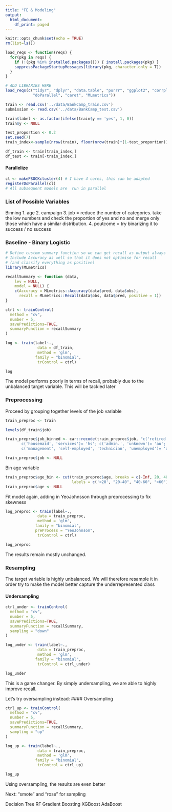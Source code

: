 ```yaml
---
title: "FE & Modeling"
output:
  html_document:
    df_print: paged
---
```


```r
knitr::opts_chunk$set(echo = TRUE)
rm(list=ls())

load_reqs <- function(reqs) {
  for(pkg in reqs) {
    if (!(pkg %in% installed.packages())) { install.packages(pkg) }
    suppressPackageStartupMessages(library(pkg, character.only = T))
  }
}

# ADD LIBRARIES HERE
load_reqs(c("tidyr", "dplyr", "data.table", "purrr", "ggplot2", "corrplot", "gridExtra", "grid", "cowplot",
            "doParallel", "caret", "MLmetrics"))
```

```r
train <- read.csv('../data/BankCamp_train.csv')
submission <- read.csv('../data/BankCamp_test.csv')
```

```r
train$label <- as.factor(ifelse(train$y == 'yes', 1, 0))
train$y <- NULL

test_proportion <- 0.2
set.seed(7)
train_index<-sample(nrow(train), floor(nrow(train)*(1-test_proportion)), replace = FALSE)

df_train <- train[train_index,]
df_test <- train[-train_index,]
```


#### Parallelize
```r
cl <- makePSOCKcluster(4) # I have 4 cores, this can be adapted
registerDoParallel(cl)
# All subsequent models are  run in parallel
```


### List of Possible Variables

Binning 
1. age
2. campaign
3. job = reduce the number of categories. take the low numbers and check the proportion of yes and no and merge only those which have a similar distribution.
4. poutcome = try binarizing it to success / no success


### Baseline - Binary Logistic
```r
# Define custom summary function so we can get recall as output always
# Include Accuracy as well so that it does not optimise for recall
# (and classify everything as positive)
library(MLmetrics)

recallSummary <- function (data,
    lev = NULL,
    model = NULL) {
    c(Accuracy = MLmetrics::Accuracy(data$pred, data$obs),
      recall = MLmetrics::Recall(data$obs, data$pred, positive = 1))
}

ctrl <- trainControl(
  method = "cv",
  number = 5,
  savePredictions=TRUE,
  summaryFunction = recallSummary
)

log <- train(label~.,
              data = df_train,
              method = 'glm',
             family = "binomial",
              trControl = ctrl)

log
```

The model performs poorly in terms of recall, probably due to the unbalanced target variable. This will be tackled later

### Preprocessing
Proceed by grouping together levels of the job variable

```r
train_preproc <- train
```

```r
levels(df_train$job)
```

```r
train_preproc$job_binned <- car::recode(train_preproc$job, "c('retired', 'student') = 'rs'; c('blue-collar', 'entrepreneur')= 'be';
       c('housemaid', 'services')= 'hs'; c('admin.', 'unknown')= 'au';
       c('management', 'self-employed', 'technician', 'unemployed')= 'others'")

train_preproc$job <- NULL
```

Bin age variable
```r
train_preproc$age_bin <- cut(train_preproc$age, breaks = c(-Inf, 20, 40, 60, Inf),
                             labels = c('<20', "20-40", "40-60", ">60"))
train_preproc$age <- NULL
```

Fit model again, adding in YeoJohnsson through preprocessing to fix skewness

```r
log_preproc <- train(label~.,
              data = train_preproc,
              method = 'glm',
             family = "binomial",
             preProcess = "YeoJohnson",
              trControl = ctrl)

log_preproc
```

The results remain mostly unchanged.

### Resampling
The target variable is highly unbalanced. We will therefore resample it in order try to make the model better capture the underrepresented class

#### Undersampling
```r
ctrl_under <- trainControl(
  method = "cv",
  number = 5,
  savePredictions=TRUE,
  summaryFunction = recallSummary,
  sampling = "down"
)

log_under <- train(label~.,
              data = train_preproc,
              method = 'glm',
             family = "binomial",
              trControl = ctrl_under)

log_under
```

This is a game changer. By simply undersampling, we are able to highly improve recall.

Let's try oversampling instead:
#### Oversampling
```r
ctrl_up <- trainControl(
  method = "cv",
  number = 5,
  savePredictions=TRUE,
  summaryFunction = recallSummary,
  sampling = "up"
)

log_up <- train(label~.,
              data = train_preproc,
              method = 'glm',
             family = "binomial",
              trControl = ctrl_up)

log_up
```

Using oversampling, the results are even better

Next: "smote" and "rose" for sampling

Decision Tree
RF
Gradient Boosting
XGBoost
AdaBoost
